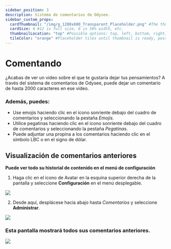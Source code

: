 ```yaml
---
sidebar_position: 3
description: Sistema de comentarios de Odysee.
sidebar_custom_props:
  cardThumbnail: "/img/g_1200x600_Transparent_Placeholder.png" #The thumbnail on the category card.
  cardSize: 4 #12 is full size, 6 is 50% width, etc.
  thumbnailLocation: "top" #Possible options: top, left, bottom, right, none
  tileColor: "orange" #Placeholder tiles until thumbnail is ready, possible options: blue, cream, darkpurple, lightpurple, mauve, orange, pink, none
---
```


# Comentando

¿Acabas de ver un video sobre el que te gustaría dejar tus pensamientos? A través del sistema de comentarios de Odysee, puede dejar un comentario de hasta 2000 caracteres en ese video.

### Además, puedes:

- Use emojis haciendo clic en el ícono sonriente debajo del cuadro de comentarios y seleccionando la pestaña *Emojis*.
- Utilice pegatinas haciendo clic en el icono sonriente debajo del cuadro de comentarios y seleccionando la pestaña *Pegatinas*.
- Puede adjuntar una propina a los comentarios haciendo clic en el símbolo LBC o en el signo de dólar.

## Visualización de comentarios anteriores

**Puede ver todo su historial de contenido en el menú de configuración**

1. Haga clic en el icono de Avatar en la esquina superior derecha de la pantalla y seleccione **Configuración** en el menú desplegable.

![](/img/en/category-basics27.png)

2. Desde aquí, desplácese hacia abajo hasta *Comentarios* y seleccione **Administrar**.

![](/img/en/category-interaction5.png)

### Esta pantalla mostrará todos sus comentarios anteriores.

![](/img/en/category-interaction6.png)